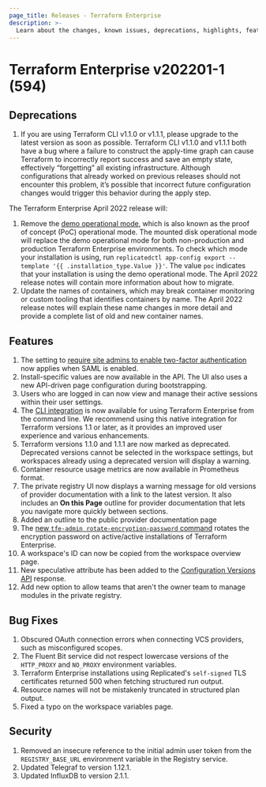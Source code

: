 ```yaml
---
page_title: Releases - Terraform Enterprise
description: >-
  Learn about the changes, known issues, deprecations, highlights, features, improvements, bug fixes, and security fixes for the v202201-1 (594) release.
---
```


# Terraform Enterprise v202201-1 (594)

## Deprecations

1. If you are using Terraform CLI v1.1.0 or v1.1.1, please upgrade to the latest version as soon as possible. Terraform CLI v1.1.0 and v1.1.1 both have a bug where a failure to construct the apply-time graph can cause Terraform to incorrectly report success and save an empty state, effectively “forgetting” all existing infrastructure. Although configurations that already worked on previous releases should not encounter this problem, it’s possible that incorrect future configuration changes would trigger this behavior during the apply step.

The Terraform Enterprise April 2022 release will:

1. Remove the [demo operational mode](/terraform/enterprise/v202201-1/replicated/install/pre-install-checklist#operational-mode-decision), which is also known as the proof of concept (PoC) operational mode. The mounted disk operational mode will replace the demo operational mode for both non-production and production Terraform Enterprise environments. To check which mode your installation is using, run `replicatedctl app-config export --template '{{ .installation_type.Value }}'`. The value `poc` indicates that your installation is using the demo operational mode. The April 2022 release notes will contain more information about how to migrate.
1. Update the names of containers, which may break container monitoring or custom tooling that identifies containers by name. The April 2022 release notes will explain these name changes in more detail and provide a complete list of old and new container names.

## Features

1. The setting to [require site admins to enable two-factor authentication](/terraform/enterprise/application-administration/general#require-site-admins-to-enable-two-factor-authentication) now applies when SAML is enabled.
1. Install-specific values are now available in the API. The UI also uses a new API-driven page configuration during bootstrapping.
1. Users who are logged in can now view and manage their active sessions within their user settings.
1. The [CLI integration](/terraform/cli/cloud) is now available for using Terraform Enterprise from the command line. We recommend using this native integration for Terraform versions 1.1 or later, as it provides an improved user experience and various enhancements.
1. Terraform versions 1.1.0 and 1.1.1 are now marked as deprecated. Deprecated versions cannot be selected in the workspace settings, but workspaces already using a deprecated version will display a warning.
1. Container resource usage metrics are now available in Prometheus format.
1. The private registry UI now displays a warning message for old versions of provider documentation with a link to the latest version. It also includes an **On this Page** outline for provider documentation that lets you navigate more quickly between sections.
1. Added an outline to the public provider documentation page
1. The [new `tfe-admin rotate-encryption-password` command](/terraform/enterprise/v202201-1/replicated/administration/infrastructure/admin-cli) rotates the encryption password on active/active installations of Terraform Enterprise.
1. A workspace's ID can now be copied from the workspace overview page.
1. New speculative attribute has been added to the [Configuration Versions API](/terraform/cloud-docs/api-docs/configuration-versions) response.
1. Add new option to allow teams that aren't the owner team to manage modules in the private registry.

## Bug Fixes

1. Obscured OAuth connection errors when connecting VCS providers, such as misconfigured scopes.
1. The Fluent Bit service did not respect lowercase versions of the `HTTP_PROXY` and `NO_PROXY` environment variables.
1. Terraform Enterprise installations using Replicated's `self-signed` TLS certificates returned 500 when fetching structured run output.
1. Resource names will not be mistakenly truncated in structured plan output.
1. Fixed a typo on the workspace variables page.

## Security

1. Removed an insecure reference to the initial admin user token from the `REGISTRY_BASE_URL` environment variable in the Registry service.
1. Updated Telegraf to version 1.12.1.
1. Updated InfluxDB to version 2.1.1.
